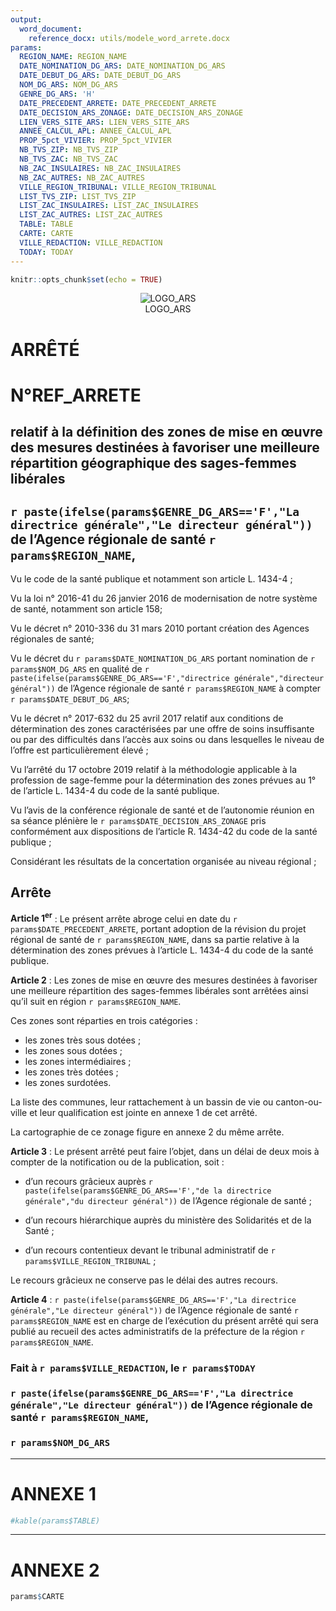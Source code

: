 ```yaml
---
output: 
  word_document:
    reference_docx: utils/modele_word_arrete.docx
params: 
  REGION_NAME: REGION_NAME
  DATE_NOMINATION_DG_ARS: DATE_NOMINATION_DG_ARS
  DATE_DEBUT_DG_ARS: DATE_DEBUT_DG_ARS
  NOM_DG_ARS: NOM_DG_ARS
  GENRE_DG_ARS: 'H'
  DATE_PRECEDENT_ARRETE: DATE_PRECEDENT_ARRETE
  DATE_DECISION_ARS_ZONAGE: DATE_DECISION_ARS_ZONAGE
  LIEN_VERS_SITE_ARS: LIEN_VERS_SITE_ARS
  ANNEE_CALCUL_APL: ANNEE_CALCUL_APL
  PROP_5pct_VIVIER: PROP_5pct_VIVIER
  NB_TVS_ZIP: NB_TVS_ZIP
  NB_TVS_ZAC: NB_TVS_ZAC
  NB_ZAC_INSULAIRES: NB_ZAC_INSULAIRES
  NB_ZAC_AUTRES: NB_ZAC_AUTRES
  VILLE_REGION_TRIBUNAL: VILLE_REGION_TRIBUNAL
  LIST_TVS_ZIP: LIST_TVS_ZIP
  LIST_ZAC_INSULAIRES: LIST_ZAC_INSULAIRES
  LIST_ZAC_AUTRES: LIST_ZAC_AUTRES
  TABLE: TABLE
  CARTE: CARTE
  VILLE_REDACTION: VILLE_REDACTION
  TODAY: TODAY
---
```


```r
knitr::opts_chunk$set(echo = TRUE)
```

<center>![LOGO_ARS](ARS.png)</center>

# ARRÊTÉ 
# N°REF_ARRETE

<!-- https://shiny.rstudio.com/articles/generating-reports.html -->

## relatif à la définition des zones de mise en œuvre des mesures destinées à favoriser une meilleure répartition géographique des sages-femmes libérales

## `r paste(ifelse(params$GENRE_DG_ARS=='F',"La directrice générale","Le directeur général"))` de l'Agence régionale de santé `r params$REGION_NAME`,

Vu le code de la santé publique et notamment son article L. 1434-4 ;

Vu la loi n° 2016-41 du 26 janvier 2016 de modernisation de notre système de santé, notamment son article 158;

Vu le décret n° 2010-336 du 31 mars 2010 portant création des Agences régionales de santé;

Vu le décret du `r params$DATE_NOMINATION_DG_ARS` portant nomination de `r params$NOM_DG_ARS` en qualité de `r paste(ifelse(params$GENRE_DG_ARS=='F',"directrice générale","directeur général"))` de l'Agence régionale de santé `r params$REGION_NAME` à compter `r params$DATE_DEBUT_DG_ARS`; 

Vu le décret n° 2017-632 du 25 avril 2017 relatif aux conditions de détermination des zones caractérisées par une offre de soins insuffisante ou par des difficultés dans l'accès aux soins ou dans lesquelles le niveau de l'offre est particulièrement élevé ;

Vu l'arrêté du 17 octobre 2019 relatif à la méthodologie applicable à la profession de sage-femme pour la détermination des zones prévues au 1° de l’article L. 1434-4 du code de la santé publique.

Vu l'avis de la conférence régionale de santé et de l’autonomie réunion en sa séance plénière le `r params$DATE_DECISION_ARS_ZONAGE` pris conformément aux dispositions de l'article R. 1434-42 du code de la santé publique ;

Considérant les résultats de la concertation organisée au niveau régional ;


## Arrête

**Article 1^er^** : Le présent arrête abroge celui en date du `r params$DATE_PRECEDENT_ARRETE`, portant adoption de la révision du projet régional de santé de `r params$REGION_NAME`, dans sa partie relative à la détermination des zones prévues à l'article L. 1434-4 du code de la santé publique.


**Article 2** : Les zones de mise en œuvre des mesures destinées à favoriser une meilleure répartition des sages-femmes libérales sont arrêtées ainsi qu'il suit en région `r params$REGION_NAME`.

Ces zones sont réparties en trois catégories :

- les zones très sous dotées ;
- les zones sous dotées ;
- les zones intermédiaires ;
- les zones très dotées ;
- les zones surdotées. 

La liste des communes, leur rattachement à un bassin de vie ou canton-ou-ville et leur qualification est jointe en annexe 1 de cet arrêté.

La cartographie de ce zonage figure en annexe 2 du même arrête.

**Article 3** : Le présent arrêté peut faire l'objet, dans un délai de deux mois à compter de la notification ou de la publication, soit :

- d'un recours grâcieux auprès `r paste(ifelse(params$GENRE_DG_ARS=='F',"de la directrice générale","du directeur général"))` de l'Agence régionale de santé ;

- d'un recours hiérarchique auprès du ministère des Solidarités et de la Santé ;

- d'un recours contentieux devant le tribunal administratif de `r params$VILLE_REGION_TRIBUNAL` ;

Le recours grâcieux ne conserve pas le délai des autres recours.

**Article 4** : `r paste(ifelse(params$GENRE_DG_ARS=='F',"La directrice générale","Le directeur général"))` de l'Agence régionale de santé `r params$REGION_NAME` est en charge de l’exécution du présent arrêté qui sera publié au recueil des actes administratifs de la préfecture de la région `r params$REGION_NAME`.

  
  

### Fait à `r params$VILLE_REDACTION`, le `r params$TODAY`


### `r paste(ifelse(params$GENRE_DG_ARS=='F',"La directrice générale","Le directeur général"))` de l'Agence régionale de santé `r params$REGION_NAME`,


### `r params$NOM_DG_ARS`



******

# ANNEXE 1

```r
#kable(params$TABLE)
```


******

# ANNEXE 2

```r
params$CARTE
```

